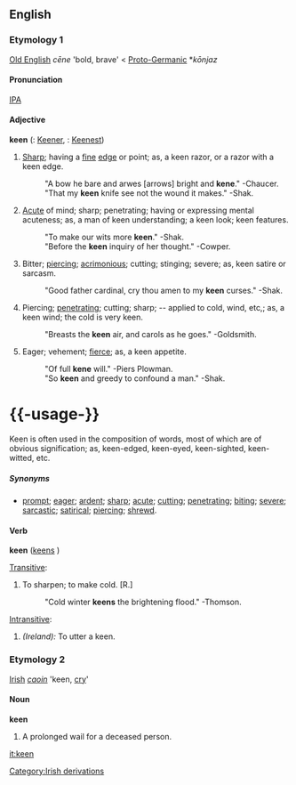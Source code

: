 ==English==

===Etymology 1===
[[Old English]] ''c&#275;ne'' 'bold, brave' < [[Proto-Germanic]] *''k&#333;njaz''

====Pronunciation====
[[w:International Phonetic Alphabet|IPA]] {{IPA|[ki&#720;n]}}

====Adjective====
'''keen'''  ({{compar}}: [[Keener]], {{superl}}: [[Keenest]])
# [[Sharp]]; having a [[fine]] [[edge]] or point; as, a keen razor, or a razor with a keen edge.
#: "A bow he bare and arwes [arrows] bright and '''kene'''."  -Chaucer.
#: "That my '''keen''' knife see not the wound it makes."  -Shak.
# [[Acute]] of mind; sharp; penetrating; having or expressing mental acuteness; as, a man of keen understanding; a keen look; keen features.
#: "To make our wits more '''keen'''."  -Shak.
#: "Before the '''keen''' inquiry of her thought."  -Cowper.
# Bitter; [[piercing]]; [[acrimonious]]; cutting; stinging; severe; as, keen satire or sarcasm.
#: "Good father cardinal, cry thou amen to my '''keen''' curses."  -Shak.
# Piercing; [[penetrating]]; cutting; sharp; -- applied to cold, wind, etc,; as, a keen wind; the cold is very keen.
#: "Breasts the '''keen''' air, and carols as he goes."  -Goldsmith.
# Eager; vehement; [[fierce]]; as, a keen appetite.
#: "Of full '''kene''' will."  -Piers Plowman.
#: "So '''keen''' and greedy to confound a man."  -Shak.

={{-usage-}}=
Keen is often used in the composition of words, most of which are of obvious signification; as, keen-edged, keen-eyed, keen-sighted, keen-witted, etc.

=====Synonyms=====
*[[prompt]]; [[eager]]; [[ardent]]; [[sharp]]; [[acute]]; [[cutting]]; [[penetrating]]; [[biting]]; [[severe]]; [[sarcastic]]; [[satirical]]; [[piercing]]; [[shrewd]].

====Verb====
'''keen'''  ([[keens]] <!--[[keened]], [[keening]] ?-->)

[[Transitive]]:
#To sharpen; to make cold. [R.]
#: "Cold winter '''keens''' the brightening flood."  -Thomson.

[[Intransitive]]:
# ''(Ireland):'' To utter a keen. 

===Etymology 2===
[[Irish]] ''[[caoin]]'' 'keen, [[cry]]'

====Noun====
'''keen'''
# A prolonged wail for a deceased person.

[[it:keen]]
[[Category:Irish derivations]]